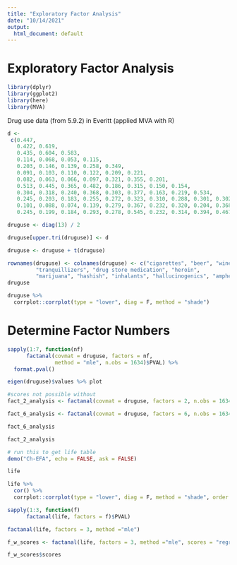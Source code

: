 ```yaml
---
title: "Exploratory Factor Analysis"
date: "10/14/2021"
output:
  html_document: default
---
```


# Exploratory Factor Analysis

```r
library(dplyr)
library(ggplot2)
library(here)
library(MVA)
```


Drug use data (from 5.9.2) in Everitt (applied MVA with R)


```r
d <-
 c(0.447,          
   0.422, 0.619,       
   0.435, 0.604, 0.583,        
   0.114, 0.068, 0.053, 0.115,        
   0.203, 0.146, 0.139, 0.258, 0.349,   
   0.091, 0.103, 0.110, 0.122, 0.209, 0.221,
   0.082, 0.063, 0.066, 0.097, 0.321, 0.355, 0.201,
   0.513, 0.445, 0.365, 0.482, 0.186, 0.315, 0.150, 0.154,
   0.304, 0.318, 0.240, 0.368, 0.303, 0.377, 0.163, 0.219, 0.534,
   0.245, 0.203, 0.183, 0.255, 0.272, 0.323, 0.310, 0.288, 0.301, 0.302,
   0.101, 0.088, 0.074, 0.139, 0.279, 0.367, 0.232, 0.320, 0.204, 0.368, 0.340,
   0.245, 0.199, 0.184, 0.293, 0.278, 0.545, 0.232, 0.314, 0.394, 0.467, 0.392, 0.511)

druguse <- diag(13) / 2

druguse[upper.tri(druguse)] <- d

druguse <- druguse + t(druguse)

rownames(druguse) <- colnames(druguse) <- c("cigarettes", "beer", "wine", "liquor", "cocaine",
         "tranquillizers", "drug store medication", "heroin",
         "marijuana", "hashish", "inhalants", "hallucinogenics", "amphetamine")
druguse
```

```r
druguse %>% 
  corrplot::corrplot(type = "lower", diag = F, method = "shade")
```

# Determine Factor Numbers

```r
sapply(1:7, function(nf)
      factanal(covmat = druguse, factors = nf,
               method = "mle", n.obs = 1634)$PVAL) %>% 
  format.pval() 

eigen(druguse)$values %>% plot
```

```r
#scores not possible without 
fact_2_analysis <- factanal(covmat = druguse, factors = 2, n.obs = 1634)

fact_6_analysis <- factanal(covmat = druguse, factors = 6, n.obs = 1634)
```


```r
fact_6_analysis
```
```r
fact_2_analysis
```

```r
# run this to get life table
demo("Ch-EFA", echo = FALSE, ask = FALSE)
```

```r
life
```

```r
life %>% 
  cor() %>% 
  corrplot::corrplot(type = "lower", diag = F, method = "shade", order = "hclust")
```

```r
sapply(1:3, function(f)
      factanal(life, factors = f)$PVAL)

```

```r
factanal(life, factors = 3, method ="mle")
```

```r
f_w_scores <- factanal(life, factors = 3, method ="mle", scores = "regression")
```

```r
f_w_scores$scores
```

